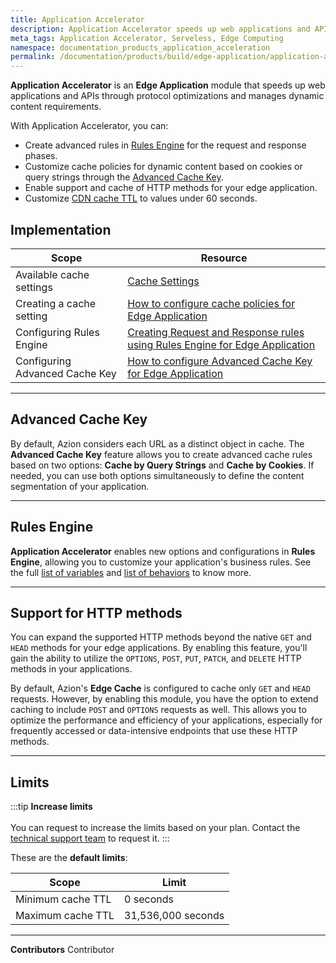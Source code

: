 ```yaml
---
title: Application Accelerator
description: Application Accelerator speeds up web applications and APIs through protocol optimizations and manages dynamic content requirements.
meta_tags: Application Accelerator, Serveless, Edge Computing
namespace: documentation_products_application_acceleration
permalink: /documentation/products/build/edge-application/application-accelerator/
---
```


**Application Accelerator** is an **Edge Application** module that speeds up web applications and APIs through protocol optimizations and manages dynamic content requirements.

With Application Accelerator, you can:

- Create advanced rules in [Rules Engine](/en/documentation/products/build/edge-application/rules-engine/) for the request and response phases.
- Customize cache policies for dynamic content based on cookies or query strings through the [Advanced Cache Key](/en/documentation/products/build/edge-application/cache-settings/#advanced-cache-key/).
- Enable support and cache of HTTP methods for your edge application.
- Customize [CDN cache TTL](/en/documentation/products/build/edge-application/cache-settings/#cdn-cache-settings) to values under 60 seconds.

## Implementation

| Scope | Resource |
| --- | --- |
| Available cache settings | [Cache Settings](/en/documentation/products/build/edge-application/cache-settings/) |
| Creating a cache setting | [How to configure cache policies for Edge Application](/en/documentation/products/guides/cache-settings/) |
| Configuring Rules Engine | [Creating Request and Response rules using Rules Engine for Edge Application](/en/documentation/products/guides/rules-engine/) |
| Configuring Advanced Cache Key | [How to configure Advanced Cache Key for Edge Application](/en/documentation/products/guides/advanced-cache-key/) |

---

## Advanced Cache Key

By default, Azion considers each URL as a distinct object in cache. The **Advanced Cache Key** feature allows you to create advanced cache rules based on two options: **Cache by Query Strings** and **Cache by Cookies**. If needed, you can use both options simultaneously to define the content segmentation of your application.

<LinkButton outlined link="/en/documentation/products/build/edge-application/cache-settings/#advanced-cache-key" label="Learn more about Advanced Cache Key" />

---

## Rules Engine

**Application Accelerator** enables new options and configurations in **Rules Engine**, allowing you to customize your application's business rules. See the full [list of variables](/en/documentation/products/build/edge-application/rules-engine/#variables) and [list of behaviors](/en/documentation/products/build/edge-application/rules-engine/#behaviors) to know more.

<LinkButton outlined link="/en/documentation/products/build/edge-application/rules-engine/" label="Learn more about Rules Engine" />

---

## Support for HTTP methods

You can expand the supported HTTP methods beyond the native `GET` and `HEAD` methods for your edge applications. By enabling this feature, you'll gain the ability to utilize the `OPTIONS`, `POST`, `PUT`, `PATCH`, and `DELETE` HTTP methods in your applications.

By default, Azion's **Edge Cache** is configured to cache only `GET` and `HEAD` requests. However, by enabling this module, you have the option to extend caching to include `POST` and `OPTIONS` requests as well. This allows you to optimize the performance and efficiency of your applications, especially for frequently accessed or data-intensive endpoints that use these HTTP methods.

<LinkButton outlined link="/en/documentation/products/build/edge-application/cache-settings/#caching-http-methods" label="Learn more about caching HTTP methods" />

---

## Limits

:::tip
**Increase limits** <br></br>
You can request to increase the limits based on your plan. Contact the [technical support team](/en/documentation/services/support/) to request it.
:::

These are the **default limits**:

| Scope | Limit |
| --- | --- |
| Minimum cache TTL | 0 seconds |
| Maximum cache TTL | 31,536,000 seconds |

---


**Contributors** <ContributorList>Contributor</ContributorList>
